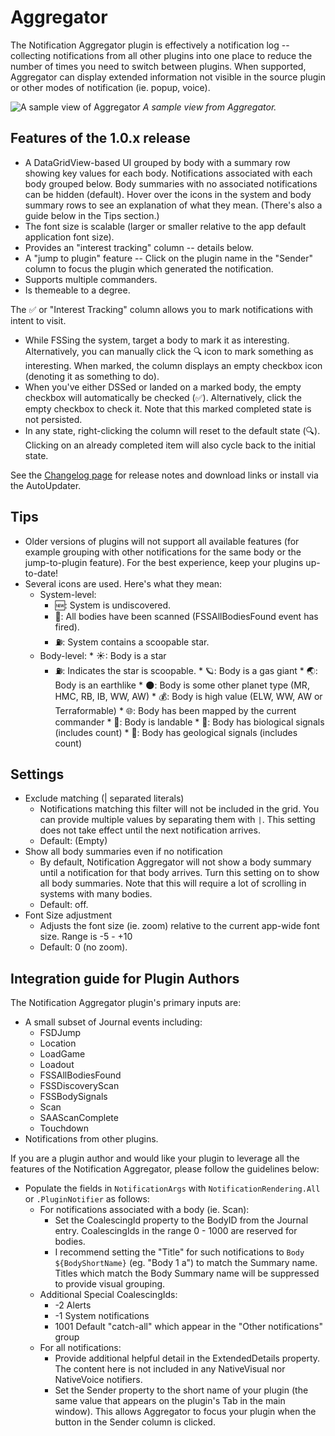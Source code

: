 # Aggregator

The Notification Aggregator plugin is effectively a notification log -- collecting notifications from all other plugins
into one place to reduce the number of times you need to switch between plugins. When supported, Aggregator can display
extended information not visible in the source plugin or other modes of notification (ie. popup, voice).


![A sample view of Aggregator](/aggregator-example.png)
*A sample view from Aggregator.*

## Features of the 1.0.x release

*   A DataGridView-based UI grouped by body with a summary row showing key values for each body. Notifications
    associated with each body grouped below. Body summaries with no associated notifications can be hidden (default).
    Hover over the icons in the system and body summary rows to see an explanation of what they mean. (There's also a
    guide below in the Tips section.)
*   The font size is scalable (larger or smaller relative to the app default application font size).
*   Provides an "interest tracking" column -- details below.
*   A "jump to plugin" feature -- Click on the plugin name in the "Sender" column to focus the plugin which generated
    the notification.
*   Supports multiple commanders.
*   Is themeable to a degree.

The ✅ or "Interest Tracking" column allows you to mark notifications with intent to visit.
*   While FSSing the system, target a body to mark it as interesting. Alternatively, you can manually click the 🔍 icon to mark something as interesting. When marked, the column displays an empty checkbox icon (denoting it as something to do).
*   When you've either DSSed or landed on a marked body, the empty checkbox will automatically be checked (✅). Alternatively, click the empty checkbox to check it. Note that this marked completed state is not persisted.
*   In any state, right-clicking the column will reset to the default state (🔍). Clicking on an already completed item will also cycle back to the initial state.

See the [Changelog page](https://github.com/fredjk-gh/ObservatoryPlugins/wiki/Plugin:-Aggregator) for release notes and download links or install via the AutoUpdater.

## Tips

*   Older versions of plugins will not support all available features (for example grouping with other notifications
    for the same body or the jump-to-plugin feature). For the best experience, keep your plugins up-to-date!
*   Several icons are used. Here's what they mean:
    *   System-level:
        *   🆕: System is undiscovered.
        *   💯: All bodies have been scanned (FSSAllBodiesFound event has fired).
        *   ⛽: System contains a scoopable star.
    *    Body-level:
        *   ☀: Body is a star
            *   ⛽: Indicates the star is scoopable.
        *   🪐: Body is a gas giant
        *   🌏: Body is an earthlike
        *   🌑: Body is some other planet type (MR, HMC, RB, IB, WW, AW)
        *   💰: Body is high value (ELW, WW, AW or Terraformable)
        *   🌐: Body has been mapped by the current commander
        *   🛬: Body is landable
        *   🧬: Body has biological signals (includes count)
        *   🌋: Body has geological signals (includes count)

## Settings

*   Exclude matching (| separated literals)
    *   Notifications matching this filter will not be included in the grid. You can provide multiple values by separating
        them with `|`. This setting does not take effect until the next notification arrives.
    *   Default: (Empty)
*   Show all body summaries even if no notification
    *   By default, Notification Aggregator will not show a body summary until a notification for that body arrives.
        Turn this setting on to show all body summaries. Note that this will require a lot of scrolling in systems with many bodies.
    *   Default: off.
*   Font Size adjustment
    *   Adjusts the font size (ie. zoom) relative to the current app-wide font size. Range is -5 - +10
    *   Default: 0 (no zoom).

## Integration guide for Plugin Authors

The Notification Aggregator plugin's primary inputs are:
*   A small subset of Journal events including:
    *   FSDJump
    *   Location
    *   LoadGame
    *   Loadout
    *   FSSAllBodiesFound
    *   FSSDiscoveryScan
    *   FSSBodySignals
    *   Scan
    *   SAAScanComplete
    *   Touchdown
*   Notifications from other plugins.

If you are a plugin author and would like your plugin to leverage all the features of the Notification Aggregator, please follow the guidelines below:

*   Populate the fields in `NotificationArgs` with `NotificationRendering.All` or `.PluginNotifier` as follows:
    *   For notifications associated with a body (ie. Scan):
        *   Set the CoalescingId property to the BodyID from the Journal entry. CoalescingIds in the range 0 - 1000 are reserved for bodies.
        *   I recommend setting the "Title" for such notifications to `Body ${BodyShortName}` (eg. "Body 1 a") to match the Summary name.
            Titles which match the Body Summary name will be suppressed to provide visual grouping.
    *   Additional Special CoalescingIds:
        *   -2 Alerts
        *   -1 System notifications
        *   1001 Default "catch-all" which appear in the "Other notifications" group
    *   For all notifications:
        *   Provide additional helpful detail in the ExtendedDetails property. The content here is not included in any NativeVisual nor NativeVoice notifiers.
        *   Set the Sender property to the short name of your plugin (the same value that appears on the plugin's Tab in the main window). This allows
            Aggregator to focus your plugin when the button in the Sender column is clicked.
